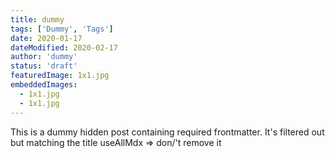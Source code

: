 ```yaml
---
title: dummy
tags: ['Dummy', 'Tags']
date: 2020-01-17
dateModified: 2020-02-17
author: 'dummy'
status: 'draft'
featuredImage: 1x1.jpg
embeddedImages:
  - 1x1.jpg
  - 1x1.jpg
---
```


This is a dummy hidden post containing required frontmatter. It's filtered out but matching the title useAllMdx => don/'t remove it
